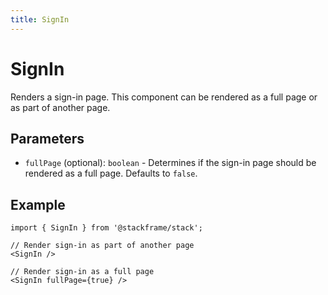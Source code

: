 ```yaml
---
title: SignIn
---
```


# SignIn

Renders a sign-in page. This component can be rendered as a full page or as part of another page.

## Parameters

- `fullPage` (optional): `boolean` - Determines if the sign-in page should be rendered as a full page. Defaults to `false`.

## Example

```tsx
import { SignIn } from '@stackframe/stack';

// Render sign-in as part of another page
<SignIn />

// Render sign-in as a full page
<SignIn fullPage={true} />
```